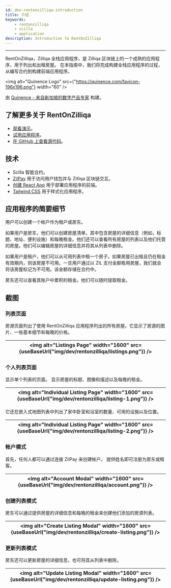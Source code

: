 ```yaml
---
id: dev-rentonzilliqa-introduction
title: 介绍
keywords:
    - rentonzilliqa
    - scilla
    - application
description: Introduction to RentOnZilliqa
---
```


---


RentOnZilliqa，Zilliqa 全栈应用程序，是 Zilliqa 区块链上的一个成熟的应用程序，用于列出和出租房屋。 在本指南中，我们将完成构建全栈应用程序的过程，从编写合约到构建前端应用程序。

<img
    alt="Quinence Logo"
    src={"https://quinence.com/favicon-196x196.png"}
    width="60"
/>

由 [Quinence - 来自新加坡的数字产品专家](https://quinence.com) 构建。

## 了解更多关于 RentOnZilliqa

- [观看演示](https://www.loom.com/share/7f9530f80de34ba6be8b9a954f331e47)。
- [试用应用程序](https://rentonzilliqa-frontend.vercel.app)。
- [在 GitHub 上查看源代码](https://github.com/Quinence/zilliqa-fullstack-app)。

## 技术

- Scilla 智能合约。
- [ZilPay](https://zilpay.io) 用于访问用户钱包并与 Zilliqa 区块链交互。
- [创建 React App](https://github.com/facebook/create-react-app) 用于部署应用程序的前端。
- [Tailwind CSS](https://tailwindcss.com) 用于样式化应用程序。

## 应用程序的简要细节

用户可以创建一个帐户作为租户或房东。

如果用户是房东，他们可以创建房屋清单，其中包含房屋的详细信息（例如，标题、地址、便利设施）和每晚租金。他们还可以查看所有房屋的列表以及他们托管的房屋。他们可以编辑房屋的详细信息并将其从列表中删除。

如果用户是租户，他们可以从可用列表中租一个房子。如果房屋已出租且仍在租金有效期内，则该房屋不可用。一旦用户通过以 ZIL 支付金额租用房屋，我们就会将该房屋标记为不可用。该金额存储在合约中。

房东还可以查看其账户中累积的租金。他们可以随时提取租金。

## 截图

### 列表页面

房源页面列出了使用 RentOnZilliqa 应用程序列出的所有房屋。它显示了房源的图片、一些基本细节和每晚的价格。

| <img alt="Listings Page" width="1600" src={useBaseUrl("img/dev/rentonzilliqa/listings.png")} /> |
| ----------------------------------------------------------------------------------------------- |

### 个人列表页面

显示单个列表的页面。 显示房屋的标题、图像和描述以及每晚的租金。

| <img alt="Individual Listing Page" width="1600" src={useBaseUrl("img/dev/rentonzilliqa/listing-1.png")} /> |
| ---------------------------------------------------------------------------------------------------------- |

它还在嵌入式地图列表中列出了家中卧室和浴室的数量、可用的设施以及位置。

| <img alt="Individual Listing Page" width="1600" src={useBaseUrl("img/dev/rentonzilliqa/listing-2.png")} /> |
| ---------------------------------------------------------------------------------------------------------- |

### 帐户模式

首先，任何人都可以通过连接 ZilPay 来创建帐户。 提供姓名即可注册为房东或租客。

| <img alt="Account Modal" width="1600" src={useBaseUrl("img/dev/rentonzilliqa/account.png")} /> |
| ---------------------------------------------------------------------------------------------- |

### 创建列表模式

房东可以通过提供房屋的详细信息和每晚的租金来创建他们添加的房源列表。

| <img alt="Create Listing Modal" width="1600" src={useBaseUrl("img/dev/rentonzilliqa/create-listing.png")} /> |
| ------------------------------------------------------------------------------------------------------------ |

### 更新列表模式

房东还可以更新房屋的详细信息，也可将其从列表中删除。

| <img alt="Update Listing Modal" width="1600" src={useBaseUrl("img/dev/rentonzilliqa/update-listing.png")} /> |
| ------------------------------------------------------------------------------------------------------------ |

